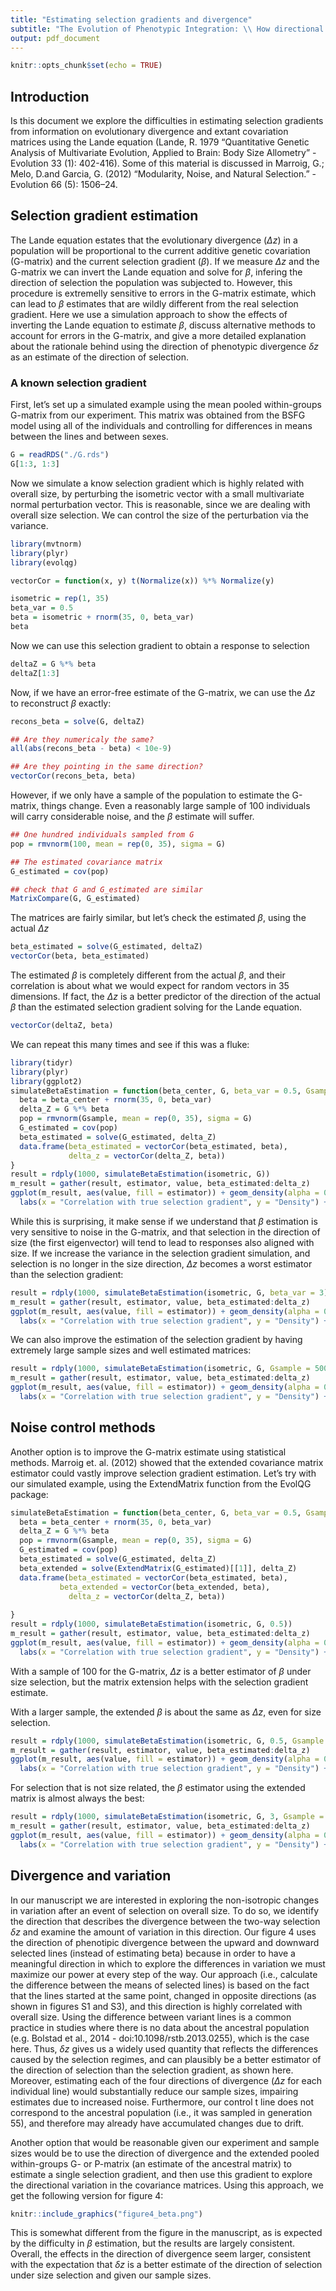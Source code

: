 ```yaml
---
title: "Estimating selection gradients and divergence"
subtitle: "The Evolution of Phenotypic Integration: \\ How directional selection reshapes covariation in mice  - Supporting Information -"
output: pdf_document
---
```


```r
knitr::opts_chunk$set(echo = TRUE)
```


## Introduction

Is this document we explore the difficulties in estimating selection gradients from information on evolutionary divergence and extant covariation matrices using the Lande equation (Lande, R. 1979 "Quantitative Genetic Analysis of Multivariate Evolution, Applied to Brain: Body Size Allometry" - Evolution 33 (1): 402-416). Some of this material is discussed in Marroig, G.; Melo, D.and Garcia, G. (2012) “Modularity, Noise, and Natural Selection.” - Evolution 66 (5): 1506–24.

## Selection gradient estimation

The Lande equation estates that the evolutionary divergence ($\Delta z$) in a population will be proportional to the current additive genetic covariation (G-matrix) and the current selection gradient ($\beta$). If we measure $\Delta z$ and the G-matrix we can invert the Lande equation and solve for $\beta$, infering the direction of selection the population was subjected to. However, this procedure is extremelly sensitive to errors in the G-matrix estimate, which can lead to $\beta$ estimates that are wildly different from the real selection gradient. Here we use a simulation approach to show the effects of inverting the Lande equation to estimate $\beta$, discuss alternative methods to account for errors in the G-matrix, and give a more detailed explanation about the rationale behind using the direction of phenotypic divergence $\delta z$ as an estimate of the direction of selection.

### A known selection gradient

First, let's set up a simulated example using the mean pooled within-groups G-matrix from our experiment. This matrix was obtained from the BSFG model using all of the individuals and controlling for differences in means between the lines and between sexes.

```r
G = readRDS("./G.rds")
G[1:3, 1:3]
```

Now we simulate a know selection gradient which is highly related with overall size, by perturbing the isometric vector with a small multivariate normal perturbation vector. This is reasonable, since we are dealing with overall size selection. We can control the size of the perturbation via the variance.

```r
library(mvtnorm)
library(plyr)
library(evolqg)

vectorCor = function(x, y) t(Normalize(x)) %*% Normalize(y)

isometric = rep(1, 35)
beta_var = 0.5
beta = isometric + rnorm(35, 0, beta_var)
beta
```

Now we can use this selection gradient to obtain a response to selection

```r
deltaZ = G %*% beta
deltaZ[1:3]
```

Now, if we have an error-free estimate of the G-matrix, we can use the $\Delta z$ to reconstruct $\beta$ exactly:

```r
recons_beta = solve(G, deltaZ)
```

```r
## Are they numericaly the same?
all(abs(recons_beta - beta) < 10e-9)

## Are they pointing in the same direction?
vectorCor(recons_beta, beta)
```

However, if we only have a sample of the population to estimate the G-matrix, things change. Even a reasonably large sample of 100 individuals will carry considerable noise, and the $\beta$ estimate will suffer.

```r
## One hundred individuals sampled from G
pop = rmvnorm(100, mean = rep(0, 35), sigma = G)

## The estimated covariance matrix
G_estimated = cov(pop)

## check that G and G_estimated are similar
MatrixCompare(G, G_estimated)
```

The matrices are fairly similar, but let's check the estimated $\beta$, using the actual $\Delta z$

```r
beta_estimated = solve(G_estimated, deltaZ)
vectorCor(beta, beta_estimated)
```

The estimated $\beta$ is completely different from the actual $\beta$, and their correlation is about what we would expect for random vectors in 35 dimensions. If fact, the $\Delta z$ is a better predictor of the direction of the actual $\beta$ than the estimated selection gradient solving for the Lande equation.

```r
vectorCor(deltaZ, beta)
```

We can repeat this many times and see if this was a fluke:
```r
library(tidyr)
library(plyr)
library(ggplot2)
simulateBetaEstimation = function(beta_center, G, beta_var = 0.5, Gsample = 100) {
  beta = beta_center + rnorm(35, 0, beta_var)
  delta_Z = G %*% beta
  pop = rmvnorm(Gsample, mean = rep(0, 35), sigma = G)
  G_estimated = cov(pop)
  beta_estimated = solve(G_estimated, delta_Z)
  data.frame(beta_estimated = vectorCor(beta_estimated, beta),
             delta_z = vectorCor(delta_Z, beta))
}
result = rdply(1000, simulateBetaEstimation(isometric, G)) 
m_result = gather(result, estimator, value, beta_estimated:delta_z)
ggplot(m_result, aes(value, fill = estimator)) + geom_density(alpha = 0.7) + 
  labs(x = "Correlation with true selection gradient", y = "Density") + theme_bw()
```

While this is surprising, it make sense if we understand that $\beta$ estimation is very sensitive to noise in the G-matrix, and that selection in the direction of size (the first eigenvector) will tend to lead to responses also aligned with size. If we increase the variance in the selection gradient simulation, and selection is no longer in the size direction, $\Delta z$ becomes a worst estimator than the selection gradient:

```r
result = rdply(1000, simulateBetaEstimation(isometric, G, beta_var = 3)) 
m_result = gather(result, estimator, value, beta_estimated:delta_z)
ggplot(m_result, aes(value, fill = estimator)) + geom_density(alpha = 0.7) + 
  labs(x = "Correlation with true selection gradient", y = "Density") + theme_bw()
```

We can also improve the estimation of the selection gradient by having extremely large sample sizes and well estimated matrices:

```r
result = rdply(1000, simulateBetaEstimation(isometric, G, Gsample = 5000)) 
m_result = gather(result, estimator, value, beta_estimated:delta_z)
ggplot(m_result, aes(value, fill = estimator)) + geom_density(alpha = 0.7) + 
  labs(x = "Correlation with true selection gradient", y = "Density") + theme_bw()
```

## Noise control methods

Another option is to improve the G-matrix estimate using statistical methods. Marroig et. al. (2012) showed that the extended covariance matrix estimator could vastly improve selection gradient estimation. Let's try with our simulated example, using the ExtendMatrix function from the EvolQG package:

```r
simulateBetaEstimation = function(beta_center, G, beta_var = 0.5, Gsample = 100) {
  beta = beta_center + rnorm(35, 0, beta_var)
  delta_Z = G %*% beta
  pop = rmvnorm(Gsample, mean = rep(0, 35), sigma = G)
  G_estimated = cov(pop)
  beta_estimated = solve(G_estimated, delta_Z)
  beta_extended = solve(ExtendMatrix(G_estimated)[[1]], delta_Z)
  data.frame(beta_estimated = vectorCor(beta_estimated, beta),
           beta_extended = vectorCor(beta_extended, beta),
             delta_z = vectorCor(delta_Z, beta))
  
}
result = rdply(1000, simulateBetaEstimation(isometric, G, 0.5)) 
m_result = gather(result, estimator, value, beta_estimated:delta_z)
ggplot(m_result, aes(value, fill = estimator)) + geom_density(alpha = 0.7) + 
  labs(x = "Correlation with true selection gradient", y = "Density") + theme_bw()
```

With a sample of 100 for the G-matrix, $\Delta z$ is a better estimator of $\beta$ under size selection, but the matrix extension helps with the selection gradient estimate. 

With a larger sample, the extended $\beta$ is about the same as $\Delta z$, even for size selection.

```r
result = rdply(1000, simulateBetaEstimation(isometric, G, 0.5, Gsample = 350)) 
m_result = gather(result, estimator, value, beta_estimated:delta_z)
ggplot(m_result, aes(value, fill = estimator)) + geom_density(alpha = 0.7) + 
  labs(x = "Correlation with true selection gradient", y = "Density") + theme_bw()
```

For selection that is not size related, the $\beta$ estimator using the extended matrix is almost always the best:

```r
result = rdply(1000, simulateBetaEstimation(isometric, G, 3, Gsample = 100)) 
m_result = gather(result, estimator, value, beta_estimated:delta_z)
ggplot(m_result, aes(value, fill = estimator)) + geom_density(alpha = 0.7) + 
  labs(x = "Correlation with true selection gradient", y = "Density") + theme_bw()
```

## Divergence and variation

In our manuscript we are interested in exploring the non-isotropic changes in variation after an event of selection on overall size. To do so, we identify the direction that describes the divergence between the two-way selection $\delta z$ and examine the amount of variation in this direction. Our figure 4 uses the direction of phenotipic divergence between the upward and downward selected lines (instead of estimating beta) because in order to have a meaningful direction in which to explore the differences in variation we must maximize our power at every step of the way. Our approach (i.e., calculate the difference between the means of selected lines) is based on the fact that the lines started at the same point, changed in opposite directions (as shown in figures S1 and S3), and this direction is highly correlated with overall size. Using the difference between variant lines is a common practice in studies where there is no data about the ancestral population (e.g. Bolstad et al., 2014 - doi:10.1098/rstb.2013.0255), which is the case here. Thus, $\delta z$ gives us a widely used quantity that reflects the differences caused by the selection regimes, and can plausibly be a better estimator of the direction of selection than the selection gradient, as shown here. Moreover, estimating each of the four directions of divergence ($\Delta z$ for each individual line) would substantially reduce our sample sizes, impairing estimates due to increased noise. Furthermore, our control t line does not correspond to the ancestral population (i.e., it was sampled in generation 55), and therefore may already have accumulated changes due to drift.

Another option that would be reasonable given our experiment and sample sizes would be to use the direction of divergence and the extended pooled within-groups G- or P-matrix (an estimate of the ancestral matrix) to estimate a single selection gradient, and then use this gradient to explore the directional variation in the covariance matrices. Using this approach, we get the following version for figure 4:

```r
knitr::include_graphics("figure4_beta.png")
```

This is somewhat different from the figure in the manuscript, as is expected by the difficulty in $\beta$ estimation, but the results are largely consistent. Overall, the effects in the direction of divergence seem larger, consistent with the expectation that $\delta z$ is a better estimate of the direction of selection under size selection and given our sample sizes.